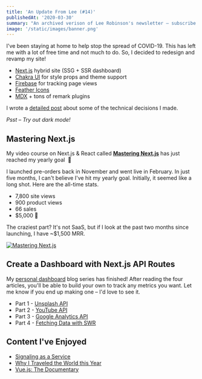 ```yaml
---
title: 'An Update From Lee (#14)'
publishedAt: '2020-03-30'
summary: "An archived verison of Lee Robinson's newsletter – subscribe to get early access."
image: '/static/images/banner.png'
---
```


I've been staying at home to help stop the spread of COVID-19.
This has left me with a lot of free time and not much to do.
So, I decided to redesign and revamp my site!

- [Next.js](https://nextjs.org/) hybrid site (SSG + SSR dashboard)
- [Chakra UI](https://chakra-ui.com/) for style props and theme support
- [Firebase](http://firebase.com/) for tracking page views
- [Feather Icons](https://feathericons.com/)
- [MDX](https://mdxjs.com/) + tons of remark plugins

I wrote a [detailed post](/blog/mdx) about some of the technical decisions I made.

_Psst – Try out dark mode!_

## Mastering Next.js

My video course on Next.js & React called [**Mastering Next.js**](https://masteringnextjs.com/?ref=newsletter)
has just reached my yearly goal  🤯

I launched pre-orders back in November and went live in February.
In just five months, I can't believe I've hit my yearly goal. Initially,
it seemed like a long shot. Here are the all-time stats.

- 7,800 site views
- 900 product views
- 66 sales
- $5,000 💸

The craziest part? It's not SaaS, but if I look at the past two months since launching,
I have ~$1,500 MRR.

[![Mastering Next.js](/static/images/newsletter/3.jpg)](https://masteringnextjs.com/)

## Create a Dashboard with Next.js API Routes

My [personal dashboard](/dashboard) blog series has finished!
After reading the four articles, you'll be able to build your own to
track any metrics you want. Let me know if you end up making one – I'd love to see it.

- Part 1 - [Unsplash API](/blog/unsplash-api-nextjs)
- Part 2 - [YouTube API](/blog/youtube-api-nextjs)
- Part 3 - [Google Analytics API](/blog/google-analytics-api-nextjs)
- Part 4 - [Fetching Data with SWR](/blog/fetching-data-with-swr)

## Content I've Enjoyed

- [Signaling as a Service](https://julian.digital/2020/03/28/signaling-as-a-service/)
- [Why I Traveled the World this Year](https://www.youtube.com/watch?v=3U1wvyFipBA)
- [Vue.js: The Documentary](https://www.youtube.com/watch?v=OrxmtDw4pVI)
